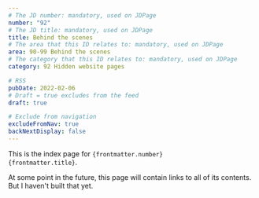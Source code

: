 ```yaml
---
# The JD number: mandatory, used on JDPage
number: "92"
# The JD title: mandatory, used on JDPage
title: Behind the scenes
# The area that this ID relates to: mandatory, used on JDPage
area: 90-99 Behind the scenes
# The category that this ID relates to: mandatory, used on JDPage
category: 92 Hidden website pages

# RSS
pubDate: 2022-02-06
# Draft = true excludes from the feed
draft: true

# Exclude from navigation
excludeFromNav: true
backNextDisplay: false
---
```


This is the index page for <code>{frontmatter.number} {frontmatter.title}</code>.

At some point in the future, this page will contain links to all of its contents. But I haven't built that yet.

